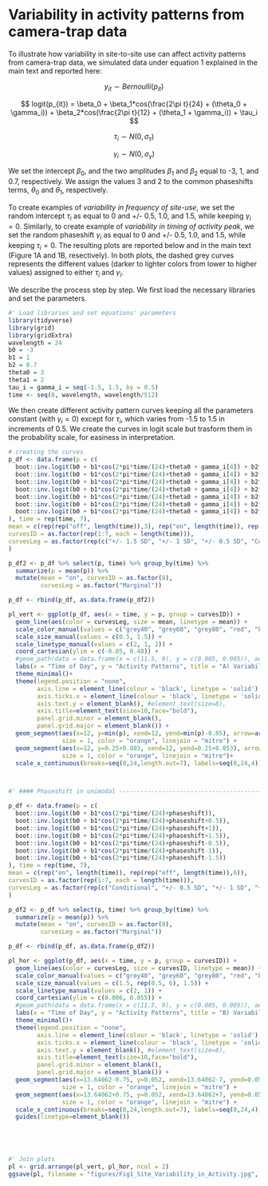 # Variability in activity patterns from camera-trap data {#var}

To illustrate how variability in site-to-site use can affect activity patterns from
camera-trap data, we simulated data under equation 1 explained in the main text and reported here:

$$
y_{it} \sim Bernoulli(p_{it})
$$

$$
logit(p_{it}) = \beta_0 + \beta_1*cos(\frac{2\pi t}{24} + (\theta_0 + \gamma_i)) + \beta_2*cos(\frac{2\pi t}{12} + (\theta_1 + \gamma_i)) + \tau_i
$$

$$
\tau_i \sim N(0,\sigma_\tau)
$$

$$
\gamma_i \sim N(0,\sigma_\gamma)
$$

We set the intercept $\beta_0$, and the two amplitudes $\beta_1$ and $\beta_2$ equal to -3, 1, and 0.7, respectively. We assign the values 3 and 2 to the common phaseshifts terms, $\theta_0$ and $\theta_1$, respectively. 

To create examples of *variability in frequency of site-use*, we set the random intercept $\tau_i$ as equal to 0 and +/- 0.5, 1.0, and 1.5, while keeping $\gamma_i = 0$. Similarly, to create example of *variability in timing of activity peak*, we set the random phaseshift $\gamma_i$ as equal to 0 and +/- 0.5, 1.0, and 1.5, while keeping $\tau_i = 0$. The resulting plots are reported below and in the main text (Figure 1A and 1B, resectively). In both plots, the dashed grey curves represents the different values (darker to lighter colors from lower to higher values) assigned to either $\tau_i$ and $\gamma_i$. 

We describe the process step by step. We first load the necessary libraries and set the parameters.

```r
#' Load libraries and set equations' parameters
library(tidyverse)
library(grid)
library(gridExtra)
wavelength = 24
b0 = -3
b1 = 1 
b2 = 0.7
theta0 = 3
theta1 = 2 
tau_i = gamma_i = seq(-1.5, 1.5, by = 0.5)
time <- seq(0, wavelength, wavelength/512)
```

We then create different activity pattern curves keeping all the parameters constant (with $\gamma_i = 0$) except for $\tau_i$,
which varies from -1.5 to 1.5 in increments of 0.5. We create the curves in logit scale but trasform them in the 
probability scale, for easiness in interpretation.

```r
# creating the curves
p_df <- data.frame(p = c(
  boot::inv.logit(b0 + b1*cos(2*pi*time/(24)+theta0 + gamma_i[4]) + b2*cos(2*pi*time/(12)+theta0 + gamma_i[4]) + tau_i[1]),
  boot::inv.logit(b0 + b1*cos(2*pi*time/(24)+theta0 + gamma_i[4]) + b2*cos(2*pi*time/(12)+theta0 + gamma_i[4]) + tau_i[2]),
  boot::inv.logit(b0 + b1*cos(2*pi*time/(24)+theta0 + gamma_i[4]) + b2*cos(2*pi*time/(12)+theta0 + gamma_i[4]) + tau_i[3]),
  boot::inv.logit(b0 + b1*cos(2*pi*time/(24)+theta0 + gamma_i[4]) + b2*cos(2*pi*time/(12)+theta0 + gamma_i[4]) + tau_i[4]),
  boot::inv.logit(b0 + b1*cos(2*pi*time/(24)+theta0 + gamma_i[4]) + b2*cos(2*pi*time/(12)+theta0 + gamma_i[4]) + tau_i[5]),
  boot::inv.logit(b0 + b1*cos(2*pi*time/(24)+theta0 + gamma_i[4]) + b2*cos(2*pi*time/(12)+theta0 + gamma_i[4]) + tau_i[6]),
  boot::inv.logit(b0 + b1*cos(2*pi*time/(24)+theta0 + gamma_i[4]) + b2*cos(2*pi*time/(12)+theta0 + gamma_i[4]) + tau_i[7])
), time = rep(time, 7), 
mean = c(rep(rep("off", length(time)),3), rep("on", length(time)), rep(rep("off", length(time)),3)),
curvesID = as.factor(rep(1:7, each = length(time))),
curvesLeg = as.factor(rep(c("+/- 1.5 SD", "+/- 1 SD", "+/- 0.5 SD", "Conditional", "+/- 0.5 SD", "+/- 1 SD", "+/- 1.5 SD"), each = length(time)))
)

p_df2 <- p_df %>% select(p, time) %>% group_by(time) %>% 
  summarize(p = mean(p)) %>% 
  mutate(mean = "on", curvesID = as.factor(8),
         curvesLeg = as.factor("Marginal"))

p_df <- rbind(p_df, as.data.frame(p_df2))

pl_vert <- ggplot(p_df, aes(x = time, y = p, group = curvesID)) +
  geom_line(aes(color = curvesLeg, size = mean, linetype = mean)) +
  scale_color_manual(values = c("grey40", "grey60", "grey80", "red", "black")) +
  scale_size_manual(values = c(0.5, 1.5)) +
  scale_linetype_manual(values = c(2, 1, 2)) +
  coord_cartesian(ylim = c(-0.05, 0.40)) +
  #geom_path(data = data.frame(x = c(11.5, 9), y = c(0.005, 0.005)), aes(x = x, y = y), linejoin = "mitre") +
  labs(x = "Time of Day", y = "Activity Patterns", title = "A) Variability in frequency of site-use") +
  theme_minimal()+
  theme(legend.position = "none",
        axis.line = element_line(colour = 'black', linetype = 'solid'),
        axis.ticks.x = element_line(colour = 'black', linetype = 'solid'), #element_blank(), #
        axis.text.y = element_blank(), #element_text(size=8),
        axis.title=element_text(size=10,face="bold"),
        panel.grid.minor = element_blank(),
        panel.grid.major = element_blank()) + 
  geom_segment(aes(x=12, y=min(p), xend=12, yend=min(p)-0.05), arrow=arrow(length= unit(0.5, "cm")), 
               size = 1, color = "orange", linejoin = "mitre") +
  geom_segment(aes(x=12, y=0.25+0.003, xend=12, yend=0.25+0.053), arrow=arrow(length= unit(0.5, "cm")), 
               size = 1, color = "orange", linejoin = "mitre")+
  scale_x_continuous(breaks=seq(0,24,length.out=7), labels=seq(0,24,4)) 



#' #### Phaseshift in unimodal --------------------------------------------------

p_df <- data.frame(p = c(
  boot::inv.logit(b0 + b1*cos(2*pi*time/(24)+phaseshift)),
  boot::inv.logit(b0 + b1*cos(2*pi*time/(24)+phaseshift+0.5)),
  boot::inv.logit(b0 + b1*cos(2*pi*time/(24)+phaseshift+1)),
  boot::inv.logit(b0 + b1*cos(2*pi*time/(24)+phaseshift+1.5)),
  boot::inv.logit(b0 + b1*cos(2*pi*time/(24)+phaseshift-0.5)),
  boot::inv.logit(b0 + b1*cos(2*pi*time/(24)+phaseshift-1)),
  boot::inv.logit(b0 + b1*cos(2*pi*time/(24)+phaseshift-1.5))
), time = rep(time, 7), 
mean = c(rep("on", length(time)), rep(rep("off", length(time)),6)),
curvesID = as.factor(rep(1:7, each = length(time))),
curvesLeg = as.factor(rep(c("Conditional", "+/- 0.5 SD", "+/- 1 SD", "+/- 1.5 SD", "+/- 0.5 SD", "+/- 1 SD", "+/- 1.5 SD"), each = length(time))) 
)

p_df2 <- p_df %>% select(p, time) %>% group_by(time) %>% 
  summarize(p = mean(p)) %>% 
  mutate(mean = "on", curvesID = as.factor(8),
         curvesLeg = as.factor("Marginal"))

p_df <- rbind(p_df, as.data.frame(p_df2))

pl_hor <- ggplot(p_df, aes(x = time, y = p, group = curvesID)) +
  geom_line(aes(color = curvesLeg, size = curvesID, linetype = mean)) +
  scale_color_manual(values = c("grey40", "grey60", "grey80", "red", "black")) +
  scale_size_manual(values = c(1.5, rep(0.5, 6), 1.5)) +
  scale_linetype_manual(values = c(2, 1)) +
  coord_cartesian(ylim = c(0.006, 0.055)) +
  #geom_path(data = data.frame(x = c(11.5, 9), y = c(0.005, 0.005)), aes(x = x, y = y), linejoin = "mitre") +
  labs(x = "Time of Day", y = "Activity Patterns", title = "B) Variability in time of activity peak") +
  theme_minimal()+
  theme(legend.position = "none", 
        axis.line = element_line(colour = 'black', linetype = 'solid'),
        axis.ticks.x = element_line(colour = 'black', linetype = 'solid'),# element_blank(), 
        axis.text.y = element_blank(), #element_text(size=8),
        axis.title=element_text(size=10,face="bold"),
        panel.grid.minor = element_blank(),
        panel.grid.major = element_blank()) +
  geom_segment(aes(x=13.64062-0.75, y=0.052, xend=13.64062-7, yend=0.052), arrow=arrow(length= unit(0.5, "cm")), 
               size = 1, color = "orange", linejoin = "mitre") +
  geom_segment(aes(x=13.64062+0.75, y=0.052, xend=13.64062+7, yend=0.052), arrow=arrow(length= unit(0.5, "cm")), 
               size = 1, color = "orange", linejoin = "mitre") +
  scale_x_continuous(breaks=seq(0,24,length.out=7), labels=seq(0,24,4))+
  guides(linetype=element_blank())





#' Join plots
pl <- grid.arrange(pl_vert, pl_hor, ncol = 2)
ggsave(pl, filename = "figures/Fig1_Site_Variability_in_Activity.jpg", device = "jpeg", units = "cm", width = 16, height = 8, dpi = 300)

```
